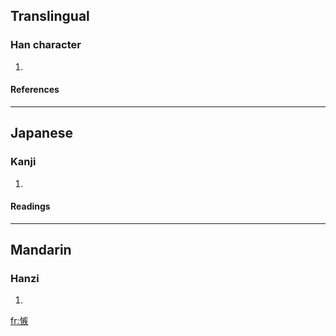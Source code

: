 ==Translingual==
===Han character===
{{Han char|rn=61|rad=心|as=10|sn=13|four=|canj=心大人大 (PKOK)}}
# {{defn|Han|sort=心10}}
====References====
{{Han ref|kx=0396.230|dkj=10998|dj=0735.110|hdz=42338.130|uh=6131|ud=24881}}
----
==Japanese==
===Kanji===
{{ja-kanji|grade=|rs=心10}}
# {{defn|Japanese}} 
====Readings====
{{ja-readings|on=[[しつ]] (shitsu), [[しち]] (shichi)|kun=[[くるしむ]] (kurushimu)}}
----
==Mandarin==
===Hanzi===
{{cmn-hanzi|pin=[[jí]] (ji2)|wg=chi<sup>2</sup>}}
# {{defn|Mandarin}}

[[fr:愱]]